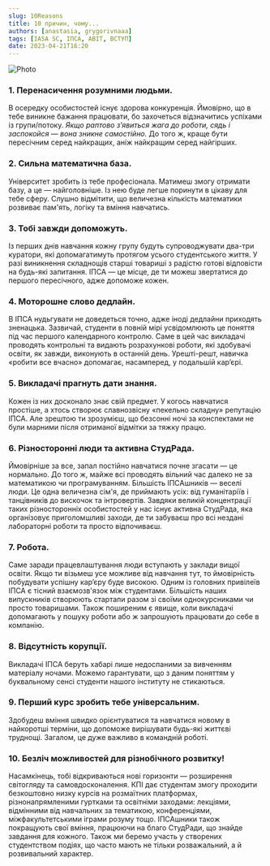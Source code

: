 ```yaml
---
slug: 10Reasons
title: 10 причин, чому...
authors: [anastasia, grygorivnaaa]
tags: [IASA SC, ІПСА, ABIT, ВСТУП]
date: 2023-04-21T16:20
---
```


![Photo](./2.png)

<!--truncate-->

### **1. Перенасичення розумними людьми.**

В осередку особистостей існує здорова конкуренція. Ймовірно, що в тебе виникне бажання працювати, бо захочеться відзначитись успіхами із групи/потоку. _Якщо раптово з’явиться жага до роботи, сядь і заспокойся — вона зникне самостійно._ До того ж, краще бути пересічним серед найкращих, аніж найкращим серед найгірших.

### **2. Сильна математична база.**

Університет зробить із тебе професіонала. Матимеш змогу отримати базу, а це — найголовніше. Із нею буде легше поринути в цікаву для тебе сферу. Слушно відмітити, що величезна кількість математики розвиває пам'ять, логіку та вміння навчатись.

### **3. Тобі завжди допоможуть.**

Із перших днів навчання кожну групу будуть супроводжувати два-три куратори, які допомагатимуть протягом усього студентського життя. У разі виникнення складнощів старші товариші з радістю готові відповісти на будь-які запитання. ІПСА — це місце, де ти можеш звертатися до першого пересічного, адже допоможе кожен.

### **4. Моторошне слово дедлайн.**

В ІПСА нудьгувати не доведеться точно, адже іноді дедлайни приходять зненацька. Зазвичай, студенти в повній мірі усвідомлюють це поняття під час першого календарного контролю. Саме в цей час викладачі проводять контрольні та видають розрахункові роботи, які здобувачі освіти, як завжди, виконують в останній день.
Урешті-решт, навичка «робити все вчасно» допомагає, насамперед, у подальшій кар’єрі.

### **5. Викладачі прагнуть дати знання.**

Кожен із них досконало знає свій предмет. У когось навчатися простіше, а хтось створює славнозвісну «пекельно складну» репутацію ІПСА. Але зрештою ти зрозумієш, що безсонні ночі за конспектами не були марними після отриманої відмітки за тяжку працю.

### **6. Різносторонні люди та активна СтудРада.**

Ймовірніше за все, запал постійно навчатися почне згасати — це нормально. До того ж, майже всі проводять вільний час далеко не за математикою чи програмуванням. Більшість ІПСАшників — веселі люди. Це одна величезна сім'я, де приймають усіх: від гуманітаріїв і танцівників до вискочок та інтровертів. Завдяки великій концентрації таких різносторонніх особистостей у нас існує активна СтудРада, яка організовує приголомшливі заходи, де ти забуваєш про всі нездані лабораторні роботи та просто відпочиваєш.

### **7. Робота.**

Саме заради працевлаштування люди вступають у заклади вищої освіти. Якщо ти візьмеш усе можливе від навчання тут, то ймовірність побудувати успішну кар’єру буде високою. Одним із головних привілеїв ІПСА є тісний взаємозв'язок між студентами. Більшість наших випускників створюють стартапи разом зі своїми однокурсниками чи просто товаришами. Також поширеним є явище, коли викладачі допомагають у пошуку роботи або ж запрошують працювати до себе в компанію.

### **8. Відсутність корупції.**

Викладачі ІПСА беруть хабарі лише недоспаними за вивченням матеріалу ночами. Можемо гарантувати, що з даним поняттям у буквальному сенсі студенти нашого інституту не стикаються.

### **9. Перший курс зробить тебе універсальним.**

Здобудеш вміння швидко орієнтуватися та навчатися новому в найкоротші терміни, що допоможе вирішувати будь-які життєві труднощі. Загалом, це дуже важливо в командній роботі.

### **10. Безліч можливостей для різнобічного розвитку!**

Насамкінець, тобі відкриваються нові горизонти — розширення світогляду та самовдосконалення. КПІ дає студентам змогу проходити безкоштовно низку курсів на розмаїтних платформах, різнонапрямленими гуртками та освітніми заходами: лекціями, відмінними від навчальних за тематикою, конференціями, міжфакультетськими іграми розуму тощо. ІПСАшники також покращують свої вміння, працюючи на благо СтудРади, що знайде завдання для кожного. Також ми беремо участь у створених студентством подіях, що часто мають не тільки розважальний, а й розвивальний характер.
